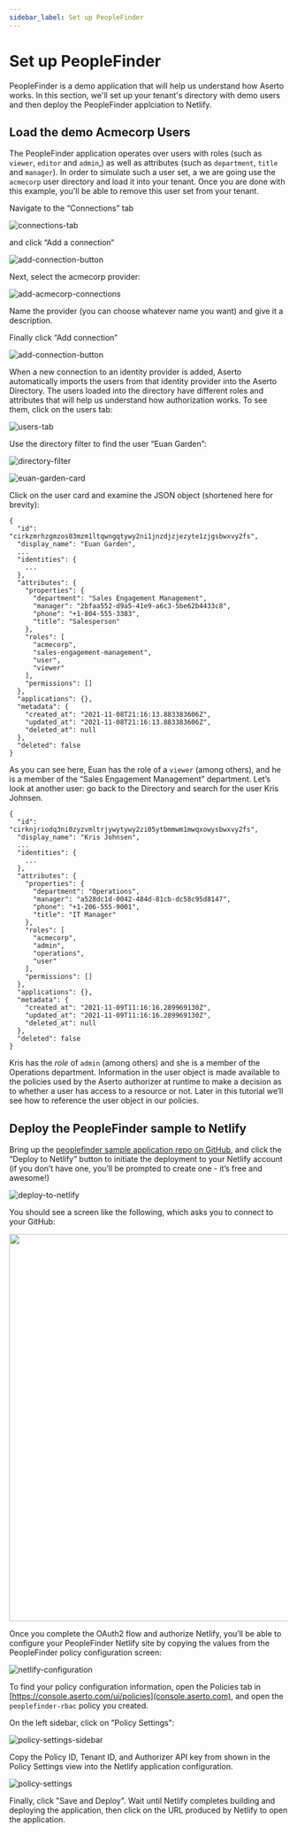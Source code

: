 ```yaml
---
sidebar_label: Set up PeopleFinder
---
```


# Set up PeopleFinder

PeopleFinder is a demo application that will help us understand how Aserto works. In this section, we'll set up your tenant's directory with demo users and then deploy the PeopleFinder applciation to Netlify.

## Load the demo Acmecorp Users

The PeopleFinder application operates over users with roles (such as `viewer`, `editor` and `admin`,) as well as attributes (such as `department`, `title` and `manager`). In order to simulate such a user set, a we are going use the `acmecorp` user directory and load it into your tenant. Once you are done with this example, you'll be able to remove this user set from your tenant.

Navigate to the “Connections” tab

![connections-tab](/getting-started-acmecorp/connections-tab.png)

and click “Add a connection”

![add-connection-button](/getting-started-acmecorp/add-connection-button.png)

Next, select the acmecorp provider:

![add-acmecorp-connections](/getting-started-acmecorp/add-acmecorp-connections.png)

Name the provider (you can choose whatever name you want) and give it a description.

Finally click “Add connection”

![add-connection-button](/getting-started-acmecorp/add-connection-button.png)

When a new connection to an identity provider is added, Aserto automatically imports the users from that identity provider into the Aserto Directory. The users loaded into the directory have different roles and attributes that will help us understand how authorization works. To see them, click on the users tab:

![users-tab](/getting-started-acmecorp/users-tab.png)

Use the directory filter to find the user “Euan Garden”:

![directory-filter](/getting-started-acmecorp/directory-filter.png)

![euan-garden-card](/getting-started-acmecorp/euan-garden-card.png)

Click on the user card and examine the JSON object (shortened here for brevity):

```
{
  "id": "cirkzmrhzgmzos03mzm1ltqwngqtywy2ni1jnzdjzjezyte1zjgsbwxvy2fs",
  "display_name": "Euan Garden",
  ...
  "identities": {
    ...
  },
  "attributes": {
    "properties": {
      "department": "Sales Engagement Management",
      "manager": "2bfaa552-d9a5-41e9-a6c3-5be62b4433c8",
      "phone": "+1-804-555-3383",
      "title": "Salesperson"
    },
    "roles": [
      "acmecorp",
      "sales-engagement-management",
      "user",
      "viewer"
    ],
    "permissions": []
  },
  "applications": {},
  "metadata": {
    "created_at": "2021-11-08T21:16:13.883383606Z",
    "updated_at": "2021-11-08T21:16:13.883383606Z",
    "deleted_at": null
  },
  "deleted": false
}

```

As you can see here, Euan has the role of a `viewer` (among others), and he is a member of the “Sales Engagement Management” department. Let’s look at another user: go back to the Directory and search for the user Kris Johnsen.

```
{
  "id": "cirknjriodq3ni0zyzvmltrjywytywy2zi05ytbmmwm1mwqxowysbwxvy2fs",
  "display_name": "Kris Johnsen",
  ...
  "identities": {
    ...
  },
  "attributes": {
    "properties": {
      "department": "Operations",
      "manager": "a528dc1d-0042-484d-81cb-dc58c95d8147",
      "phone": "+1-206-555-9001",
      "title": "IT Manager"
    },
    "roles": [
      "acmecorp",
      "admin",
      "operations",
      "user"
    ],
    "permissions": []
  },
  "applications": {},
  "metadata": {
    "created_at": "2021-11-09T11:16:16.289969130Z",
    "updated_at": "2021-11-09T11:16:16.289969130Z",
    "deleted_at": null
  },
  "deleted": false
}
```

Kris has the _role_ of `admin` (among others) and she is a member of the Operations department. Information in the user object is made available to the policies used by the Aserto authorizer at runtime to make a decision as to whether a user has access to a resource or not. Later in this tutorial we’ll see how to reference the user object in our policies.

## Deploy the PeopleFinder sample to Netlify

Bring up the [peoplefinder sample application repo on GitHub](https://github.com/aserto-dev/peoplefinder-acmecorp), and click the “Deploy to Netlify” button to initiate the deployment to your Netlify account (if you don’t have one, you’ll be prompted to create one - it’s free and awesome!)

![deploy-to-netlify](/getting-started-acmecorp/deploy-to-netlify.png)

You should see a screen like the following, which asks you to connect to your GitHub:

[<img src="/getting-started-acmecorp/netlify-connect-github.png" width="700px" />](/getting-started-acmecorp/netlify-connect-github.png)

Once you complete the OAuth2 flow and authorize Netlify, you’ll be able to configure your PeopleFinder Netlify site by copying the values from the PeopleFinder policy configuration screen:

![netlify-configuration](/getting-started-acmecorp/netlify-configuration.png)

To find your policy configuration information, open the Policies tab in [https://console.aserto.com/ui/policies](console.aserto.com), and open the `peoplefinder-rbac` policy you created.

On the left sidebar, click on "Policy Settings":

![policy-settings-sidebar](/getting-started-acmecorp/policy-settings-sidebar.png)

Copy the Policy ID, Tenant ID, and Authorizer API key from shown in the Policy Settings view into the Netlify application configuration.

![policy-settings](/getting-started-acmecorp/policy-settings.png)

Finally, click "Save and Deploy". Wait until Netlify completes building and deploying the application, then click on the URL produced by Netlify to open the application.
